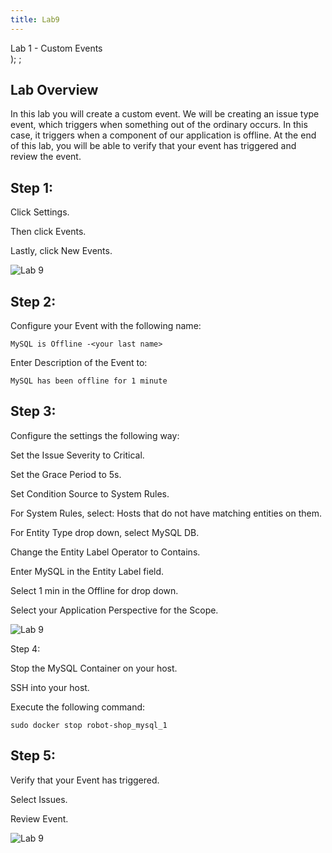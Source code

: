 ```yaml
---
title: Lab9
---
```

  <span>
    Lab 1 - Custom Events <br />
  </span>
);
;

## Lab Overview

In this lab you will create a custom event. We will be creating an issue type event, which triggers when something out of the ordinary occurs. In this case, it triggers when a component of our application is offline. At the end of this lab, you will be able to verify that your event has triggered and review the event.

## Step 1: 

Click Settings. 

Then click Events. 

Lastly, click New Events. 

![Lab 9](../Labs/images/lab9.1.png)

## Step 2:

Configure your Event with the following name: 

```
MySQL is Offline -<your last name> 
```

Enter Description of the Event to:  

```
MySQL has been offline for 1 minute  
```

## Step 3: 
Configure the settings the following way: 

Set the Issue Severity to Critical. 

Set the Grace Period to 5s. 

Set Condition Source to System Rules. 

For System Rules, select: Hosts that do not have matching entities on them. 

For Entity Type drop down, select MySQL DB. 

Change the Entity Label Operator to Contains. 

Enter MySQL in the Entity Label field. 

Select 1 min in the Offline for drop down. 

Select your Application Perspective for the Scope. 

![Lab 9](../Labs/images/9.2.png)

Step 4: 

Stop the MySQL Container on your host. 

SSH into your host. 

Execute the following command: 

```
sudo docker stop robot-shop_mysql_1 
```

## Step 5: 

Verify that your Event has triggered. 

Select Issues. 

Review Event. 

![Lab 9](../Labs/images/lab9.3.png)


